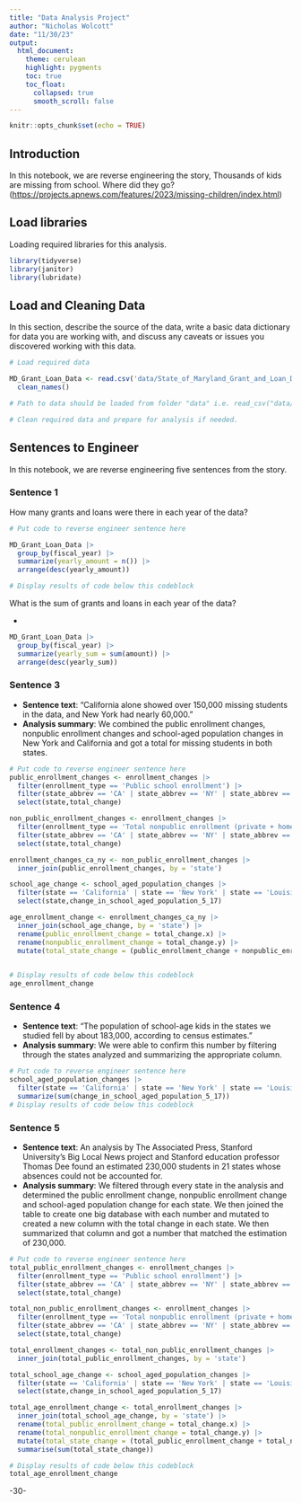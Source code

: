 ```yaml
---
title: "Data Analysis Project"
author: "Nicholas Wolcott"
date: "11/30/23"
output:
  html_document:
    theme: cerulean
    highlight: pygments
    toc: true
    toc_float:
      collapsed: true
      smooth_scroll: false
---
```


```r
knitr::opts_chunk$set(echo = TRUE)
```

## Introduction

In this notebook, we are reverse engineering the story, Thousands of kids are missing from school. Where did they go? (<https://projects.apnews.com/features/2023/missing-children/index.html>)

## Load libraries

Loading required libraries for this analysis.

```r
library(tidyverse)
library(janitor)
library(lubridate)
```

## Load and Cleaning Data

In this section, describe the source of the data, write a basic data dictionary for data you are working with, and discuss any caveats or issues you discovered working with this data.

```r
# Load required data

MD_Grant_Loan_Data <- read.csv('data/State_of_Maryland_Grant_and_Loan_Data__FY2009_to_FY2022.csv') |>
  clean_names() 

# Path to data should be loaded from folder "data" i.e. read_csv("data/name_of_data.csv")

# Clean required data and prepare for analysis if needed. 


```

## Sentences to Engineer

In this notebook, we are reverse engineering five sentences from the story.

### Sentence 1

How many grants and loans were there in each year of the data?

```r
# Put code to reverse engineer sentence here

MD_Grant_Loan_Data |>
  group_by(fiscal_year) |>
  summarize(yearly_amount = n()) |>
  arrange(desc(yearly_amount))

# Display results of code below this codeblock

```

What is the sum of grants and loans in each year of the data?

-   
```r

MD_Grant_Loan_Data |>
  group_by(fiscal_year) |>
  summarize(yearly_sum = sum(amount)) |>
  arrange(desc(yearly_sum))

```

### Sentence 3

-   **Sentence text**: "California alone showed over 150,000 missing students in the data, and New York had nearly 60,000."
-   **Analysis summary**: We combined the public enrollment changes, nonpublic enrollment changes and school-aged population changes in New York and California and got a total for missing students in both states.

```r
# Put code to reverse engineer sentence here
public_enrollment_changes <- enrollment_changes |>
  filter(enrollment_type == 'Public school enrollment') |>
  filter(state_abbrev == 'CA' | state_abbrev == 'NY' | state_abbrev == 'LA' | state_abbrev == 'NC' | state_abbrev == 'WA' | state_abbrev == 'CO' | state_abbrev == 'GA' | state_abbrev == 'MN' | state_abbrev == 'WI' | state_abbrev == 'NH' | state_abbrev == 'MA' | state_abbrev == 'MT' | state_abbrev == 'DE' | state_abbrev == 'ND' | state_abbrev == 'DC' | state_abbrev == 'SD' | state_abbrev == 'SC' | state_abbrev == 'NE' | state_abbrev == 'RI' | state_abbrev == 'TN' | state_abbrev == 'PA' | state_abbrev == 'FL') |>
  select(state,total_change)

non_public_enrollment_changes <- enrollment_changes |>
  filter(enrollment_type == 'Total nonpublic enrollment (private + homeschool)') |>
  filter(state_abbrev == 'CA' | state_abbrev == 'NY' | state_abbrev == 'LA' | state_abbrev == 'NC' | state_abbrev == 'WA' | state_abbrev == 'CO' | state_abbrev == 'GA' | state_abbrev == 'MN' | state_abbrev == 'WI' | state_abbrev == 'NH' | state_abbrev == 'MA' | state_abbrev == 'MT' | state_abbrev == 'DE' | state_abbrev == 'ND' | state_abbrev == 'DC' | state_abbrev == 'SD' | state_abbrev == 'SC' | state_abbrev == 'NE' | state_abbrev == 'RI' | state_abbrev == 'TN' | state_abbrev == 'PA' | state_abbrev == 'FL') |>
  select(state,total_change)

enrollment_changes_ca_ny <- non_public_enrollment_changes |>
  inner_join(public_enrollment_changes, by = 'state')

school_age_change <- school_aged_population_changes |>
  filter(state == 'California' | state == 'New York' | state == 'Louisiana' | state == 'North Carolina' | state == 'Washington' | state == 'Colorado' | state == 'Georgia' | state == 'Minnesota' | state == 'Wisconsin' | state == 'New Hampshire' | state == 'Massachusetts' | state == 'Montana' | state == 'Delaware' | state == 'North Dakota' | state == 'District of Columbia' | state == 'South Dakota' | state == 'South Carolina' | state == 'Nebraska' | state == 'Rhode Island' | state == 'Tennessee' | state == 'Pennsylvania' | state == 'Florida') |>
  select(state,change_in_school_aged_population_5_17)

age_enrollment_change <- enrollment_changes_ca_ny |>
  inner_join(school_age_change, by = 'state') |>
  rename(public_enrollment_change = total_change.x) |>
  rename(nonpublic_enrollment_change = total_change.y) |>
  mutate(total_state_change = (public_enrollment_change + nonpublic_enrollment_change - change_in_school_aged_population_5_17))
  

# Display results of code below this codeblock
age_enrollment_change
```

### Sentence 4

-   **Sentence text**: "The population of school-age kids in the states we studied fell by about 183,000, according to census estimates."
-   **Analysis summary**: We were able to confirm this number by filtering through the states analyzed and summarizing the appropriate column. 
```r
# Put code to reverse engineer sentence here
school_aged_population_changes |>
  filter(state == 'California' | state == 'New York' | state == 'Louisiana' | state == 'North Carolina' | state == 'Washington' | state == 'Colorado' | state == 'Georgia' | state == 'Minnesota' | state == 'Wisconsin' | state == 'New Hampshire' | state == 'Massachusetts' | state == 'Montana' | state == 'Delaware' | state == 'North Dakota' | state == 'District of Columbia' | state == 'South Dakota' | state == 'South Carolina' | state == 'Nebraska' | state == 'Rhode Island' | state == 'Tennessee' | state == 'Pennsylvania' | state == 'Florida') |>
  summarize(sum(change_in_school_aged_population_5_17))
# Display results of code below this codeblock

```

### Sentence 5

-   **Sentence text**: An analysis by The Associated Press, Stanford University’s Big Local News project and Stanford education professor Thomas Dee found an estimated 230,000 students in 21 states whose absences could not be accounted for.
-   **Analysis summary**: We filtered through every state in the analysis and determined the public enrollment change, nonpublic enrollment change and school-aged population change for each state. We then joined the table to create one big database with each number and mutated to created a new column with the total change in each state. We then summarized that column and got a number that matched the estimation of 230,000.

```r
# Put code to reverse engineer sentence here
total_public_enrollment_changes <- enrollment_changes |>
  filter(enrollment_type == 'Public school enrollment') |>
  filter(state_abbrev == 'CA' | state_abbrev == 'NY' | state_abbrev == 'LA' | state_abbrev == 'NC' | state_abbrev == 'WA' | state_abbrev == 'CO' | state_abbrev == 'GA' | state_abbrev == 'MN' | state_abbrev == 'WI' | state_abbrev == 'NH' | state_abbrev == 'MA' | state_abbrev == 'MT' | state_abbrev == 'DE' | state_abbrev == 'ND' | state_abbrev == 'DC' | state_abbrev == 'SD' | state_abbrev == 'SC' | state_abbrev == 'NE' | state_abbrev == 'RI' | state_abbrev == 'TN' | state_abbrev == 'PA' | state_abbrev == 'FL') |>
  select(state,total_change)

total_non_public_enrollment_changes <- enrollment_changes |>
  filter(enrollment_type == 'Total nonpublic enrollment (private + homeschool)') |>
  filter(state_abbrev == 'CA' | state_abbrev == 'NY' | state_abbrev == 'LA' | state_abbrev == 'NC' | state_abbrev == 'WA' | state_abbrev == 'CO' | state_abbrev == 'GA' | state_abbrev == 'MN' | state_abbrev == 'WI' | state_abbrev == 'NH' | state_abbrev == 'MA' | state_abbrev == 'MT' | state_abbrev == 'DE' | state_abbrev == 'ND' | state_abbrev == 'DC' | state_abbrev == 'SD' | state_abbrev == 'SC' | state_abbrev == 'NE' | state_abbrev == 'RI' | state_abbrev == 'TN' | state_abbrev == 'PA' | state_abbrev == 'FL') |>
  select(state,total_change)

total_enrollment_changes <- total_non_public_enrollment_changes |>
  inner_join(total_public_enrollment_changes, by = 'state')

total_school_age_change <- school_aged_population_changes |>
  filter(state == 'California' | state == 'New York' | state == 'Louisiana' | state == 'North Carolina' | state == 'Washington' | state == 'Colorado' | state == 'Georgia' | state == 'Minnesota' | state == 'Wisconsin' | state == 'New Hampshire' | state == 'Massachusetts' | state == 'Montana' | state == 'Delaware' | state == 'North Dakota' | state == 'District of Columbia' | state == 'South Dakota' | state == 'South Carolina' | state == 'Nebraska' | state == 'Rhode Island' | state == 'Tennessee' | state == 'Pennsylvania' | state == 'Florida') |>
  select(state,change_in_school_aged_population_5_17)

total_age_enrollment_change <- total_enrollment_changes |>
  inner_join(total_school_age_change, by = 'state') |>
  rename(total_public_enrollment_change = total_change.x) |>
  rename(total_nonpublic_enrollment_change = total_change.y) |>
  mutate(total_state_change = (total_public_enrollment_change + total_nonpublic_enrollment_change - change_in_school_aged_population_5_17)) |>
  summarise(sum(total_state_change))

# Display results of code below this codeblock
total_age_enrollment_change
```

-30-
